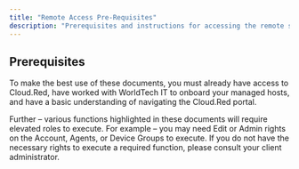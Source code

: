 ```yaml
---
title: "Remote Access Pre-Requisites"
description: "Prerequisites and instructions for accessing the remote server"
---
```


## Prerequisites

To make the best use of these documents, you must already have access to Cloud.Red, have worked with WorldTech IT to onboard your managed hosts, and have a basic understanding of navigating the Cloud.Red portal.

Further – various functions highlighted in these documents will require elevated roles to execute. For example – you may need Edit or Admin rights on the Account, Agents, or Device Groups to execute. If you do not have the necessary rights to execute a required function, please consult your client administrator.
